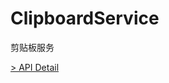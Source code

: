 # ClipboardService

剪贴板服务

[> API Detail](https://flowgram-ai.github.io/flowgram.ai/auto-docs/core/interfaces/ClipboardService.html)
